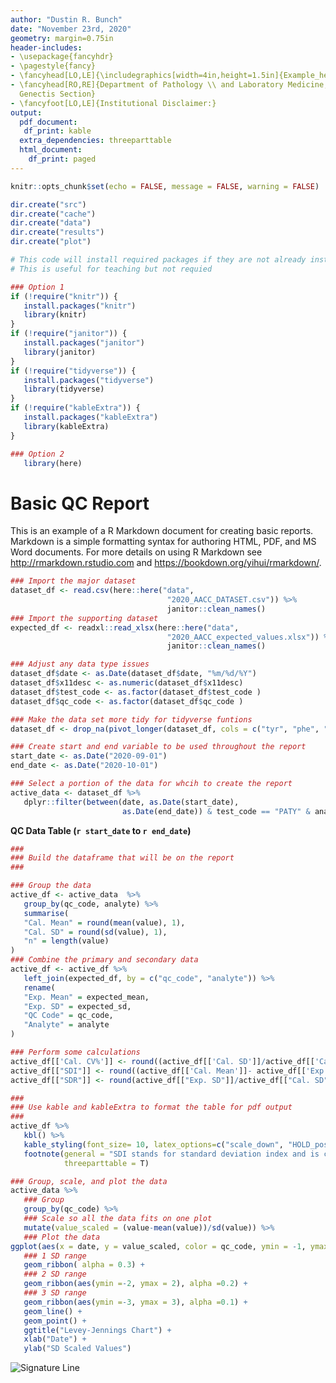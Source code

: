 ```yaml
---
author: "Dustin R. Bunch"
date: "November 23rd, 2020"
geometry: margin=0.75in
header-includes:
- \usepackage{fancyhdr}
- \pagestyle{fancy}
- \fancyhead[LO,LE]{\includegraphics[width=4in,height=1.5in]{Example_header.jpg}\\}
- \fancyhead[RO,RE]{Department of Pathology \\ and Laboratory Medicine,\\ Biochemical
  Genectis Section}
- \fancyfoot[LO,LE]{Institutional Disclaimer:}
output:
  pdf_document: 
   df_print: kable
  extra_dependencies: threeparttable
  html_document:
    df_print: paged
---
```

```r
knitr::opts_chunk$set(echo = FALSE, message = FALSE, warning = FALSE)
```

```r
dir.create("src")
dir.create("cache")
dir.create("data")
dir.create("results")
dir.create("plot")
```

```r
# This code will install required packages if they are not already installed
# This is useful for teaching but not requied

### Option 1
if (!require("knitr")) {
   install.packages("knitr")
   library(knitr)
}
if (!require("janitor")) {
   install.packages("janitor")
   library(janitor)
}
if (!require("tidyverse")) {
   install.packages("tidyverse")
   library(tidyverse)
}
if (!require("kableExtra")) {
   install.packages("kableExtra")
   library(kableExtra)
}

### Option 2
   library(here)
```
\hfill\break
\hfill\break
# Basic QC Report

This is an example of a R Markdown document for creating basic reports. Markdown is a simple formatting syntax for authoring HTML, PDF, and MS Word documents. For more details on using R Markdown see <http://rmarkdown.rstudio.com> and <https://bookdown.org/yihui/rmarkdown/>.

```r

### Import the major dataset 
dataset_df <- read.csv(here::here("data",
                                   "2020_AACC_DATASET.csv")) %>%
                                   janitor::clean_names()
### Import the supporting dataset
expected_df <- readxl::read_xlsx(here::here("data",
                                   "2020_AACC_expected_values.xlsx")) %>%
                                   janitor::clean_names()

```
```r
### Adjust any data type issues
dataset_df$date <- as.Date(dataset_df$date, "%m/%d/%Y")
dataset_df$x11desc <- as.numeric(dataset_df$x11desc)
dataset_df$test_code <- as.factor(dataset_df$test_code )
dataset_df$qc_code <- as.factor(dataset_df$qc_code )

### Make the data set more tidy for tidyverse funtions
dataset_df <- drop_na(pivot_longer(dataset_df, cols = c("tyr", "phe", "x17op", "prog", "cortms", "doc", "testms", "andro", "x11desc", "x17pre"), names_to = "analyte"))

### Create start and end variable to be used throughout the report
start_date <- as.Date("2020-09-01")
end_date <- as.Date("2020-10-01")

### Select a portion of the data for whcih to create the report 
active_data <- dataset_df %>%
   dplyr::filter(between(date, as.Date(start_date),
                         as.Date(end_date)) & test_code == "PATY" & analyte == "phe" ) 

```

\hfill\break
**QC Data Table (`r start_date` to `r end_date`)**
```r
###
### Build the dataframe that will be on the report
###

### Group the data 
active_df <- active_data  %>% 
   group_by(qc_code, analyte) %>% 
   summarise(
   "Cal. Mean" = round(mean(value), 1),
   "Cal. SD" = round(sd(value), 1),
   "n" = length(value)
)
### Combine the primary and secondary data
active_df <- active_df %>% 
   left_join(expected_df, by = c("qc_code", "analyte")) %>% 
   rename(
   "Exp. Mean" = expected_mean,
   "Exp. SD" = expected_sd,
   "QC Code" = qc_code,
   "Analyte" = analyte
)

### Perform some calculations
active_df[['Cal. CV%']] <- round((active_df[['Cal. SD']]/active_df[['Cal. Mean']])*100, 1)
active_df[["SDI"]] <- round((active_df[['Cal. Mean']]- active_df[['Exp. Mean']])/active_df[["Exp. SD"]] , 1)
active_df[["SDR"]] <- round(active_df[["Exp. SD"]]/active_df[["Cal. SD"]] , 1)

###
### Use kable and kableExtra to format the table for pdf output
###
active_df %>%
   kbl() %>%
   kable_styling(font_size= 10, latex_options=c("scale_down", "HOLD_position"), bootstrap_options = c("striped", "hover", "condensed")) %>%
   footnote(general = "SDI stands for standard deviation index and is calculated by substracting the expected and calculated means then dividing by the expected standard deviation (SD) with an ideal value of 0. SDI values between -0.8 to 0.8 are acceptable in my mass spectrometry lab. SDR is the standard deviation ratio and is calculated by dividing the expected SD by the calculated SD with an ideal value of 1. SDR values between 0.3 to 1.1 are acceptable in my mass spectrometry lab.", 
            threeparttable = T)

```

```r
### Group, scale, and plot the data
active_data %>% 
   ### Group
   group_by(qc_code) %>%
   ### Scale so all the data fits on one plot
   mutate(value_scaled = (value-mean(value))/sd(value)) %>%
   ### Plot the data
ggplot(aes(x = date, y = value_scaled, color = qc_code, ymin = -1, ymax = 1)) + 
   ### 1 SD range
   geom_ribbon( alpha = 0.3) +
   ### 2 SD range
   geom_ribbon(aes(ymin =-2, ymax = 2), alpha =0.2) +
   ### 3 SD range
   geom_ribbon(aes(ymin =-3, ymax = 3), alpha =0.1) +
   geom_line() + 
   geom_point() +
   ggtitle("Levey-Jennings Chart") +
   xlab("Date") +
   ylab("SD Scaled Values")
```

\hfill\break
\hfill\break
\hfill\break
![Signature Line](2020_AACC_2.JPG)\